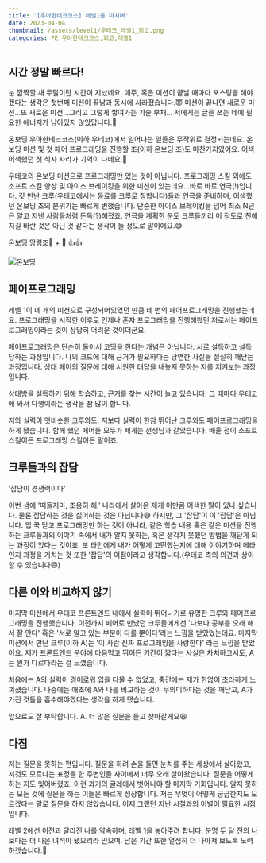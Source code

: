 ```yaml
---
title: '[우아한테크코스] 레벨1을 마치며'
date: 2023-04-04
thumbnail: /assets/level1/우테코_레벨1_회고.png
categories: FE,우아한테크코스,회고,레벨1
---
```


## 시간 정말 빠르다!

눈 깜짝할 새 두달이란 시간이 지났네요. 매주, 혹은 미션이 끝날 때마다 포스팅을 해야겠다는 생각은 첫번째 미션이 끝남과 동시에 사라졌습니다.😇 미션이 끝나면 새로운 미션...또 새로운 미션...그리고 그렇게 쌓여가는 기술 부채... 저에게는 글을 쓰는 데에 필요한 에너지가 남아있지 않았답니다.🫠

온보딩
우아한테크코스(이하 우테코)에서 일어나는 일들은 무작위로 결정되는데요. 온보딩 미션 및 첫 페어 프로그래밍을 진행할 조(이하 온보딩 조)도 마찬가지였어요. 어색어색했던 첫 식사 자리가 기억이 나네요.🍣

우테코의 온보딩 미션으로 프로그래밍만 있는 것이 아닙니다. 프로그래밍 스킬 외에도 소프트 스킬 향상 및 아이스 브레이킹을 위한 미션이 있는데요...바로 바로 연극(!)입니다. 갓 만난 크루(우테코에서는 동료를 크루로 칭합니다)들과 연극을 준비하며, 어색했던 온보딩 조의 분위기는 빠르게 변했습니다. 단순한 아이스 브레이킹을 넘어 최소 N년은 알고 지낸 사람들처럼 돈독(?)해졌죠. 연극을 계획한 분도 크루들끼리 이 정도로 친해지길 바란 것은 아닌 것 같다는 생각이 들 정도로 말이에요.😅

온보딩 망령조👻 + 🐻 👍👍

![온보딩](/assets/level1/우테코_레벨1_마무리.jpeg)

## 페어프로그래밍

레벨 1이 네 개의 미션으로 구성되어있었던 만큼 네 번의 페어프로그래밍을 진행했는데요. 프로그래밍을 시작한 이후로 언제나 혼자 프로그래밍을 진행해왔던 저로서는 페어프로그래밍이라는 것이 상당히 어려운 것이더군요.

페어프로그래밍은 단순히 둘이서 코딩을 한다는 개념은 아닙니다. 서로 설득하고 설득 당하는 과정입니다. 나의 코드에 대해 근거가 필요하다는 당연한 사실을 절실히 깨닫는 과정입니다. 상대 페어의 질문에 대해 시원한 대답을 내놓지 못하는 저를 지켜보는 과정입니다.

상대방을 설득하기 위해 학습하고, 근거를 찾는 시간이 늘고 있습니다. 그 때마다 우테코에 와서 다행이라는 생각을 참 많이 합니다.

저와 실력이 엇비슷한 크루와도, 저보다 실력이 한참 뛰어난 크루와도 페어프로그래밍을 하게 됐습니다. 함께 했던 페어들 모두가 제게는 선생님과 같았습니다. 배울 점이 소프트 스킬이든 프로그래밍 스킬이든 말이죠.

## 크루들과의 잡담

'잡담이 경쟁력이다'

이번 생에 '떠들지마, 조용히 해.' 나라에서 살아온 제게 이만큼 어색한 말이 있나 싶습니다. 물론 잡답하는 것을 싫어하는 것은 아닙니다😅 하지만, 그 '잡답'이 이 '잡답'은 아닙니다. 입 꾹 닫고 프로그래밍만 하는 것이 아니라, 같은 학습 내용 혹은 같은 미션을 진행하는 크루들과의 이야기 속에서 내가 알지 못하는, 혹은 생각지 못했던 방법을 깨닫게 되는 과정이 있다는 것이죠. 또 타인에게 내가 어떻게 고민했는지에 대해 이야기하며 메타인지 과정을 거치는 것 또한 '잡답'의 이점이라고 생각합니다.(우테코 측의 의견과 상이할 수 있습니다😄)

## 다른 이와 비교하지 않기

마지막 미션에서 우테코 프론트엔드 내에서 실력이 뛰어나기로 유명한 크루와 페어프로그래밍을 진행했습니다. 이전까지 페어로 만났던 크루들에게선 '나보다 공부를 오래 해서 잘 안다' 혹은 '서로 알고 있는 부분이 다를 뿐이다'라는 느낌을 받았었는데요. 마지막 미션에서 만난 크루(이하 A)는 '이 사람 진짜 프로그래밍을 사랑한다' 라는 느낌을 받았어요. 제가 프론트엔드 분야에 마음먹고 뛰어든 기간이 짧다는 사실은 차치하고서도, A는 뭔가 다르다라는 걸 느꼈습니다.

처음에는 A의 실력이 경이로워 입을 다물 수 없었고, 중간에는 제가 한없이 초라하게 느껴졌습니다. 나중에는 애초에 A와 나를 비교하는 것이 무의미하다는 것을 깨닫고, A가 가진 것들을 흡수해야겠다는 생각을 하게 됐습니다.

앞으로도 잘 부탁합니다. A. 더 많은 질문을 들고 찾아갈게요😆

## 다짐

저는 질문을 못하는 편입니다. 질문을 하려 손을 들면 눈치를 주는 세상에서 살아왔고, 저것도 모르냐는 표정을 한 주변인들 사이에서 너무 오래 살아왔습니다. 질문을 어떻게 하는 지도 잊어버렸죠. 이런 과거의 굴레에서 벗어나야 할 마지막 기회입니다. 알지 못하는 모든 것에 질문을 하는 이들은 빠르게 성장합니다. 저는 무엇이 어떻게 궁금한지도 모르겠다는 말로 질문을 하지 않았습니다. 이제 그랬던 지난 시절과의 이별이 필요한 시점입니다.

레벨 2에선 이전과 달라진 나를 약속하며, 레벨 1을 놓아주려 합니다. 분명 두 달 전의 나보다는 더 나은 녀석이 됐으리라 믿으며. 남은 기간 또한 열심히 더 나아져 보도록 노력하겠습니다.🤗
